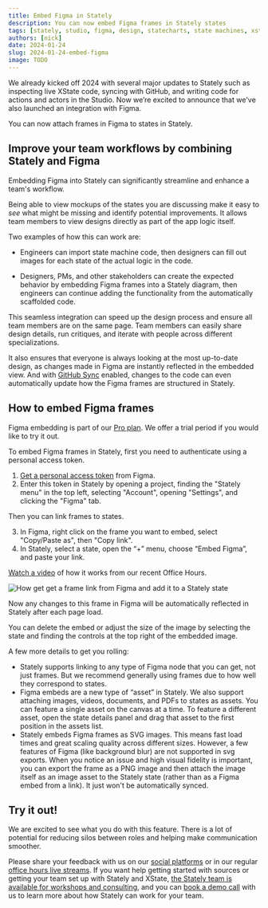 ```yaml
---
title: Embed Figma in Stately
description: You can now embed Figma frames in Stately states
tags: [stately, studio, figma, design, statecharts, state machines, xstate]
authors: [nick]
date: 2024-01-24
slug: 2024-01-24-embed-figma
image: TODO
---
```


We already kicked off 2024 with several major updates to Stately such as inspecting live XState code, syncing with GitHub, and writing code for actions and actors in the Studio. Now we’re excited to announce that we've also launched an integration with Figma.

You can now attach frames in Figma to states in Stately.

<p>
  <ThemedImage
    alt="An example of Figma frames embedded in three Stately states for a music player."
    sources={{
      light: '/blog/2024-01-24-embed-figma/figma-light.png',
      dark: '/blog/2024-01-24-embed-figma/figma-dark.png',
    }}
  />
</p>

## Improve your team workflows by combining Stately and Figma

Embedding Figma into Stately can significantly streamline and enhance a team's workflow.

Being able to view mockups of the states you are discussing make it easy to _see_ what might be missing and identify potential improvements. It allows team members to view designs directly as part of the app logic itself.

Two examples of how this can work are:

- Engineers can import state machine code, then designers can fill out images for each state of the actual logic in the code.

- Designers, PMs, and other stakeholders can create the expected behavior by embedding Figma frames into a Stately diagram, then engineers can continue adding the functionality from the automatically scaffolded code.

This seamless integration can speed up the design process and ensure all team members are on the same page. Team members can easily share design details, run critiques, and iterate with people across different specializations.

It also ensures that everyone is always looking at the most up-to-date design, as changes made in Figma are instantly reflected in the embedded view. And with [GitHub Sync](https://stately.ai/blog/2024-01-09-introducing-bidirectional-github-sync) enabled, changes to the code can even automatically update how the Figma frames are structured in Stately.

## How to embed Figma frames

Figma embedding is part of our [Pro plan](/docs/studio-pro-plan). We offer a trial period if you would like to try it out.

To embed Figma frames in Stately, first you need to authenticate using a personal access token.

1. [Get a personal access token](https://help.figma.com/hc/en-us/articles/8085703771159-Manage-personal-access-tokens) from Figma.
2. Enter this token in Stately by opening a project, finding the "Stately menu" in the top left, selecting "Account", opening "Settings", and clicking the "Figma" tab.

Then you can link frames to states.

3. In Figma, right click on the frame you want to embed, select "Copy/Paste as", then "Copy link".
4. In Stately, select a state, open the “+” menu, choose “Embed Figma”, and paste your link.

[Watch a video](https://twitter.com/statelyai/status/1748407911649349966) of how it works from our recent Office Hours.

![How get get a frame link from Figma and add it to a Stately state](figmatostately.png)

Now any changes to this frame in Figma will be automatically reflected in Stately after each page load.

You can delete the embed or adjust the size of the image by selecting the state and finding the controls at the top right of the embedded image.

A few more details to get you rolling:

- Stately supports linking to any type of Figma node that you can get,
  not just frames. But we recommend generally using frames due to how well they
  correspond to states.
- Figma embeds are a new type of “asset” in Stately. We also support attaching images, videos, documents, and PDFs to states as assets. You can feature a single asset on the canvas at a time. To feature a different asset, open the state details panel and drag that asset to the first position in the assets list.
- Stately embeds Figma frames as SVG images. This means fast load times and great scaling quality across different sizes. However, a few features of Figma (like background blur) are not supported in svg exports. When you notice an issue and high visual fidelity is important, you can export the frame as a PNG image and then attach the image itself as an image asset to the Stately state (rather than as a Figma embed from a link). It just won't be automatically synced.

## Try it out!

We are excited to see what you do with this feature. There is a lot of potential for reducing silos between roles and helping make communication smoother.

Please share your feedback with us on our [social platforms](https://discord.stately.ai) or in our regular [office hours live streams](https://www.youtube.com/watch?v=-Jf9N-EaUx0&list=PLvWgkXBB3dd6PXbSoctwDXjWX-AQrxhds). If you want help getting started with sources or getting your team set up with Stately and XState, [the Stately team is available for workshops and consulting](https://stately.ai/pricing), and you can [book a demo call](https://calendly.com/d/yc8-3hq-rpc/request-a-demo) with us to learn more about how Stately can work for your team.
